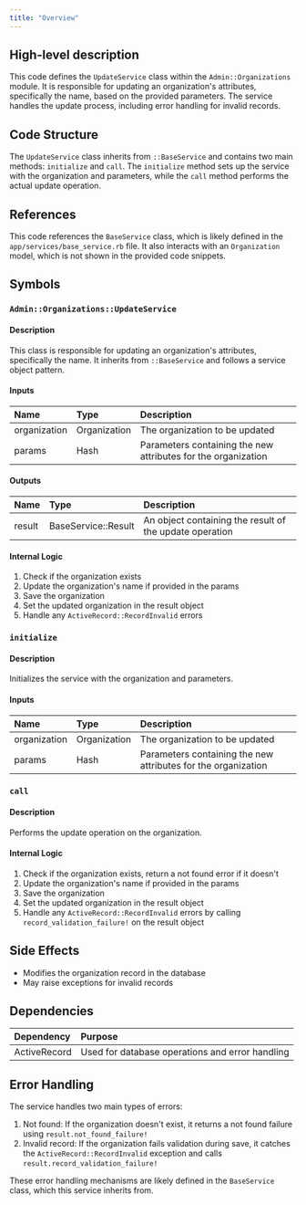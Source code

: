 ```yaml
---
title: "Overview"
---
```


## High-level description
This code defines the `UpdateService` class within the `Admin::Organizations` module. It is responsible for updating an organization's attributes, specifically the name, based on the provided parameters. The service handles the update process, including error handling for invalid records.

## Code Structure
The `UpdateService` class inherits from `::BaseService` and contains two main methods: `initialize` and `call`. The `initialize` method sets up the service with the organization and parameters, while the `call` method performs the actual update operation.

## References
This code references the `BaseService` class, which is likely defined in the `app/services/base_service.rb` file. It also interacts with an `Organization` model, which is not shown in the provided code snippets.

## Symbols

### `Admin::Organizations::UpdateService`
#### Description
This class is responsible for updating an organization's attributes, specifically the name. It inherits from `::BaseService` and follows a service object pattern.

#### Inputs
| Name | Type | Description |
|:-----|:-----|:------------|
| organization | Organization | The organization to be updated |
| params | Hash | Parameters containing the new attributes for the organization |

#### Outputs
| Name | Type | Description |
|:-----|:-----|:------------|
| result | BaseService::Result | An object containing the result of the update operation |

#### Internal Logic
1. Check if the organization exists
2. Update the organization's name if provided in the params
3. Save the organization
4. Set the updated organization in the result object
5. Handle any `ActiveRecord::RecordInvalid` errors

### `initialize`
#### Description
Initializes the service with the organization and parameters.

#### Inputs
| Name | Type | Description |
|:-----|:-----|:------------|
| organization | Organization | The organization to be updated |
| params | Hash | Parameters containing the new attributes for the organization |

### `call`
#### Description
Performs the update operation on the organization.

#### Internal Logic
1. Check if the organization exists, return a not found error if it doesn't
2. Update the organization's name if provided in the params
3. Save the organization
4. Set the updated organization in the result object
5. Handle any `ActiveRecord::RecordInvalid` errors by calling `record_validation_failure!` on the result object

## Side Effects
- Modifies the organization record in the database
- May raise exceptions for invalid records

## Dependencies
| Dependency | Purpose |
|:-----------|:--------|
| ActiveRecord | Used for database operations and error handling |

## Error Handling
The service handles two main types of errors:
1. Not found: If the organization doesn't exist, it returns a not found failure using `result.not_found_failure!`
2. Invalid record: If the organization fails validation during save, it catches the `ActiveRecord::RecordInvalid` exception and calls `result.record_validation_failure!`

These error handling mechanisms are likely defined in the `BaseService` class, which this service inherits from.